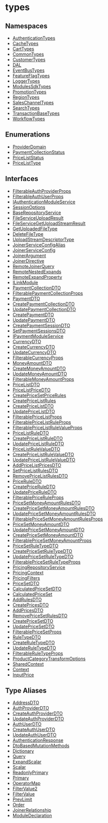 
# types

## Namespaces

- [AuthenticationTypes](../types/types.AuthenticationTypes.mdx)
- [CacheTypes](../types/types.CacheTypes.mdx)
- [CartTypes](../types/types.CartTypes.mdx)
- [CommonTypes](../types/types.CommonTypes.mdx)
- [CustomerTypes](../types/types.CustomerTypes.mdx)
- [DAL](../types/types.DAL.mdx)
- [EventBusTypes](../types/types.EventBusTypes.mdx)
- [FeatureFlagTypes](../types/types.FeatureFlagTypes.mdx)
- [LoggerTypes](../types/types.LoggerTypes.mdx)
- [ModulesSdkTypes](../types/types.ModulesSdkTypes.mdx)
- [PromotionTypes](../types/types.PromotionTypes.mdx)
- [RegionTypes](../types/types.RegionTypes.mdx)
- [SalesChannelTypes](../types/types.SalesChannelTypes.mdx)
- [SearchTypes](../types/types.SearchTypes.mdx)
- [TransactionBaseTypes](../types/types.TransactionBaseTypes.mdx)
- [WorkflowTypes](../types/types.WorkflowTypes.mdx)

## Enumerations

- [ProviderDomain](../types/enums/types.ProviderDomain.mdx)
- [PaymentCollectionStatus](../types/enums/types.PaymentCollectionStatus.mdx)
- [PriceListStatus](../types/enums/types.PriceListStatus.mdx)
- [PriceListType](../types/enums/types.PriceListType.mdx)

## Interfaces

- [FilterableAuthProviderProps](../types/interfaces/types.FilterableAuthProviderProps.mdx)
- [FilterableAuthUserProps](../types/interfaces/types.FilterableAuthUserProps.mdx)
- [IAuthenticationModuleService](../types/interfaces/types.IAuthenticationModuleService.mdx)
- [SessionOptions](../types/interfaces/types.SessionOptions.mdx)
- [BaseRepositoryService](../types/interfaces/types.BaseRepositoryService.mdx)
- [FileServiceUploadResult](../types/interfaces/types.FileServiceUploadResult.mdx)
- [FileServiceGetUploadStreamResult](../types/interfaces/types.FileServiceGetUploadStreamResult.mdx)
- [GetUploadedFileType](../types/interfaces/types.GetUploadedFileType.mdx)
- [DeleteFileType](../types/interfaces/types.DeleteFileType.mdx)
- [UploadStreamDescriptorType](../types/interfaces/types.UploadStreamDescriptorType.mdx)
- [JoinerServiceConfigAlias](../types/interfaces/types.JoinerServiceConfigAlias.mdx)
- [JoinerServiceConfig](../types/interfaces/types.JoinerServiceConfig.mdx)
- [JoinerArgument](../types/interfaces/types.JoinerArgument.mdx)
- [JoinerDirective](../types/interfaces/types.JoinerDirective.mdx)
- [RemoteJoinerQuery](../types/interfaces/types.RemoteJoinerQuery.mdx)
- [RemoteNestedExpands](../types/interfaces/types.RemoteNestedExpands.mdx)
- [RemoteExpandProperty](../types/interfaces/types.RemoteExpandProperty.mdx)
- [ILinkModule](../types/interfaces/types.ILinkModule.mdx)
- [PaymentCollectionDTO](../types/interfaces/types.PaymentCollectionDTO.mdx)
- [FilterablePaymentCollectionProps](../types/interfaces/types.FilterablePaymentCollectionProps.mdx)
- [PaymentDTO](../types/interfaces/types.PaymentDTO.mdx)
- [CreatePaymentCollectionDTO](../types/interfaces/types.CreatePaymentCollectionDTO.mdx)
- [UpdatePaymentCollectionDTO](../types/interfaces/types.UpdatePaymentCollectionDTO.mdx)
- [CreatePaymentDTO](../types/interfaces/types.CreatePaymentDTO.mdx)
- [UpdatePaymentDTO](../types/interfaces/types.UpdatePaymentDTO.mdx)
- [CreatePaymentSessionDTO](../types/interfaces/types.CreatePaymentSessionDTO.mdx)
- [SetPaymentSessionsDTO](../types/interfaces/types.SetPaymentSessionsDTO.mdx)
- [IPaymentModuleService](../types/interfaces/types.IPaymentModuleService.mdx)
- [CurrencyDTO](../types/interfaces/types.CurrencyDTO.mdx)
- [CreateCurrencyDTO](../types/interfaces/types.CreateCurrencyDTO.mdx)
- [UpdateCurrencyDTO](../types/interfaces/types.UpdateCurrencyDTO.mdx)
- [FilterableCurrencyProps](../types/interfaces/types.FilterableCurrencyProps.mdx)
- [MoneyAmountDTO](../types/interfaces/types.MoneyAmountDTO.mdx)
- [CreateMoneyAmountDTO](../types/interfaces/types.CreateMoneyAmountDTO.mdx)
- [UpdateMoneyAmountDTO](../types/interfaces/types.UpdateMoneyAmountDTO.mdx)
- [FilterableMoneyAmountProps](../types/interfaces/types.FilterableMoneyAmountProps.mdx)
- [PriceListDTO](../types/interfaces/types.PriceListDTO.mdx)
- [PriceListPriceDTO](../types/interfaces/types.PriceListPriceDTO.mdx)
- [CreatePriceSetPriceRules](../types/interfaces/types.CreatePriceSetPriceRules.mdx)
- [CreatePriceListRules](../types/interfaces/types.CreatePriceListRules.mdx)
- [CreatePriceListDTO](../types/interfaces/types.CreatePriceListDTO.mdx)
- [UpdatePriceListDTO](../types/interfaces/types.UpdatePriceListDTO.mdx)
- [FilterablePriceListProps](../types/interfaces/types.FilterablePriceListProps.mdx)
- [FilterablePriceListRuleProps](../types/interfaces/types.FilterablePriceListRuleProps.mdx)
- [FilterablePriceListRuleValueProps](../types/interfaces/types.FilterablePriceListRuleValueProps.mdx)
- [PriceListRuleDTO](../types/interfaces/types.PriceListRuleDTO.mdx)
- [CreatePriceListRuleDTO](../types/interfaces/types.CreatePriceListRuleDTO.mdx)
- [UpdatePriceListRuleDTO](../types/interfaces/types.UpdatePriceListRuleDTO.mdx)
- [PriceListRuleValueDTO](../types/interfaces/types.PriceListRuleValueDTO.mdx)
- [CreatePriceListRuleValueDTO](../types/interfaces/types.CreatePriceListRuleValueDTO.mdx)
- [UpdatePriceListRuleValueDTO](../types/interfaces/types.UpdatePriceListRuleValueDTO.mdx)
- [AddPriceListPricesDTO](../types/interfaces/types.AddPriceListPricesDTO.mdx)
- [SetPriceListRulesDTO](../types/interfaces/types.SetPriceListRulesDTO.mdx)
- [RemovePriceListRulesDTO](../types/interfaces/types.RemovePriceListRulesDTO.mdx)
- [PriceRuleDTO](../types/interfaces/types.PriceRuleDTO.mdx)
- [CreatePriceRuleDTO](../types/interfaces/types.CreatePriceRuleDTO.mdx)
- [UpdatePriceRuleDTO](../types/interfaces/types.UpdatePriceRuleDTO.mdx)
- [FilterablePriceRuleProps](../types/interfaces/types.FilterablePriceRuleProps.mdx)
- [PriceSetMoneyAmountRulesDTO](../types/interfaces/types.PriceSetMoneyAmountRulesDTO.mdx)
- [CreatePriceSetMoneyAmountRulesDTO](../types/interfaces/types.CreatePriceSetMoneyAmountRulesDTO.mdx)
- [UpdatePriceSetMoneyAmountRulesDTO](../types/interfaces/types.UpdatePriceSetMoneyAmountRulesDTO.mdx)
- [FilterablePriceSetMoneyAmountRulesProps](../types/interfaces/types.FilterablePriceSetMoneyAmountRulesProps.mdx)
- [PriceSetMoneyAmountDTO](../types/interfaces/types.PriceSetMoneyAmountDTO.mdx)
- [UpdatePriceSetMoneyAmountDTO](../types/interfaces/types.UpdatePriceSetMoneyAmountDTO.mdx)
- [CreatePriceSetMoneyAmountDTO](../types/interfaces/types.CreatePriceSetMoneyAmountDTO.mdx)
- [FilterablePriceSetMoneyAmountProps](../types/interfaces/types.FilterablePriceSetMoneyAmountProps.mdx)
- [PriceSetRuleTypeDTO](../types/interfaces/types.PriceSetRuleTypeDTO.mdx)
- [CreatePriceSetRuleTypeDTO](../types/interfaces/types.CreatePriceSetRuleTypeDTO.mdx)
- [UpdatePriceSetRuleTypeDTO](../types/interfaces/types.UpdatePriceSetRuleTypeDTO.mdx)
- [FilterablePriceSetRuleTypeProps](../types/interfaces/types.FilterablePriceSetRuleTypeProps.mdx)
- [PricingRepositoryService](../types/interfaces/types.PricingRepositoryService.mdx)
- [PricingContext](../types/interfaces/types.PricingContext.mdx)
- [PricingFilters](../types/interfaces/types.PricingFilters.mdx)
- [PriceSetDTO](../types/interfaces/types.PriceSetDTO.mdx)
- [CalculatedPriceSetDTO](../types/interfaces/types.CalculatedPriceSetDTO.mdx)
- [CalculatedPriceSet](../types/interfaces/types.CalculatedPriceSet.mdx)
- [AddRulesDTO](../types/interfaces/types.AddRulesDTO.mdx)
- [CreatePricesDTO](../types/interfaces/types.CreatePricesDTO.mdx)
- [AddPricesDTO](../types/interfaces/types.AddPricesDTO.mdx)
- [RemovePriceSetRulesDTO](../types/interfaces/types.RemovePriceSetRulesDTO.mdx)
- [CreatePriceSetDTO](../types/interfaces/types.CreatePriceSetDTO.mdx)
- [UpdatePriceSetDTO](../types/interfaces/types.UpdatePriceSetDTO.mdx)
- [FilterablePriceSetProps](../types/interfaces/types.FilterablePriceSetProps.mdx)
- [RuleTypeDTO](../types/interfaces/types.RuleTypeDTO.mdx)
- [CreateRuleTypeDTO](../types/interfaces/types.CreateRuleTypeDTO.mdx)
- [UpdateRuleTypeDTO](../types/interfaces/types.UpdateRuleTypeDTO.mdx)
- [FilterableRuleTypeProps](../types/interfaces/types.FilterableRuleTypeProps.mdx)
- [ProductCategoryTransformOptions](../types/interfaces/types.ProductCategoryTransformOptions.mdx)
- [SharedContext](../types/interfaces/types.SharedContext.mdx)
- [Context](../types/interfaces/types.Context.mdx)
- [InputPrice](../types/interfaces/types.InputPrice.mdx)

## Type Aliases

- [AddressDTO](../types/types/types.AddressDTO.mdx)
- [AuthProviderDTO](../types/types/types.AuthProviderDTO.mdx)
- [CreateAuthProviderDTO](../types/types/types.CreateAuthProviderDTO.mdx)
- [UpdateAuthProviderDTO](../types/types/types.UpdateAuthProviderDTO.mdx)
- [AuthUserDTO](../types/types/types.AuthUserDTO.mdx)
- [CreateAuthUserDTO](../types/types/types.CreateAuthUserDTO.mdx)
- [UpdateAuthUserDTO](../types/types/types.UpdateAuthUserDTO.mdx)
- [AuthenticationResponse](../types/types/types.AuthenticationResponse.mdx)
- [DtoBasedMutationMethods](../types/types/types.DtoBasedMutationMethods.mdx)
- [Dictionary](../types/types/types.Dictionary.mdx)
- [Query](../types/types/types.Query.mdx)
- [ExpandScalar](../types/types/types.ExpandScalar.mdx)
- [Scalar](../types/types/types.Scalar.mdx)
- [ReadonlyPrimary](../types/types/types.ReadonlyPrimary.mdx)
- [Primary](../types/types/types.Primary.mdx)
- [OperatorMap](../types/types/types.OperatorMap.mdx)
- [FilterValue2](../types/types/types.FilterValue2.mdx)
- [FilterValue](../types/types/types.FilterValue.mdx)
- [PrevLimit](../types/types/types.PrevLimit.mdx)
- [Order](../types/types/types.Order.mdx)
- [JoinerRelationship](../types/types/types.JoinerRelationship.mdx)
- [ModuleDeclaration](../types/types/types.ModuleDeclaration.mdx)
